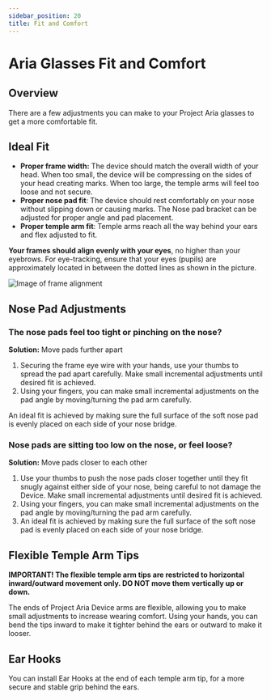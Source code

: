 ```yaml
---
sidebar_position: 20
title: Fit and Comfort
---
```


# Aria Glasses Fit and Comfort

## Overview
There are a few adjustments you can make to your Project Aria glasses to get a more comfortable fit.

## Ideal Fit

* **Proper frame width:** The device should match the overall width of your head. When too small, the device will be compressing on the sides of your head creating marks. When too large, the temple arms will feel too loose and not secure.
* **Proper nose pad fit**: The device should rest comfortably on your nose without slipping down or causing marks. The Nose pad bracket can be adjusted for proper angle and pad placement.
* **Proper temple arm fit**: Temple arms reach all the way behind your ears and flex adjusted to fit.

**Your frames should align evenly with your eyes**, no higher than your eyebrows. For eye-tracking, ensure that your eyes (pupils) are approximately located in between the dotted lines as shown in the picture.

![Image of frame alignment](/img/ARK/fit/frames_align.PNG)

## Nose Pad Adjustments

### The nose pads feel too tight or pinching on the nose?
**Solution:** Move pads further apart

1. Securing the frame eye wire with your hands, use your thumbs to spread the pad apart carefully. Make small incremental adjustments until desired fit is achieved.
2. Using your fingers, you can make small incremental adjustments on the pad angle by moving/turning the pad arm carefully.

An ideal fit is achieved by making sure the full surface of the soft nose pad is evenly placed on each side of your nose bridge.


<!----
<video width="300" controls>
  <source src={useBaseUrl('img/ARK/fit/too_tight.mp4')} type="video/mp4"/>
  Your browser does not support the video tag. Video of the nosepads of Aria glasses being gently pushed outwards.
</video>
---->

### Nose pads are sitting too low on the nose, or feel loose?
 **Solution:** Move pads closer to each other

1. Use your thumbs to push the nose pads closer together until they fit snugly against either side of your nose, being careful to not damage the Device. Make small incremental adjustments until desired fit is achieved.
2. Using your fingers, you can make small incremental adjustments on the pad angle by moving/turning the pad arm carefully.
3. An ideal fit is achieved by making sure the full surface of the soft nose pad is evenly placed on each side of your nose bridge.

<!---
<video width="300" controls>
  <source src={useBaseUrl('img/ARK/fit/too_loose.mp4')} type="video/mp4"/>
  Your browser does not support the video tag. Video of the nosepads of Aria glasses being gently pushed inwards.
</video>
------->


## Flexible Temple Arm Tips

**IMPORTANT! The flexible temple arm tips are restricted to horizontal inward/outward movement only. DO NOT move them vertically up or down.**

The ends of Project Aria Device arms are flexible, allowing you to make small adjustments to increase wearing comfort. Using your hands, you can bend the tips inward to make it tighter behind the ears or outward to make it looser.
<!-------
<video width="300" controls>
  <source src={useBaseUrl('img/ARK/fit/temple_arms.mp4')} type="video/mp4"/>
  Your browser does not support the video tag. Video of the tips of Project Aria glasses being gently bent inwards.
</video>
----->

## Ear Hooks

You can install Ear Hooks at the end of each temple arm tip, for a more secure and stable grip behind the ears.
